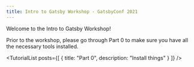 ```yaml
---
title: Intro to Gatsby Workshop - GatsbyConf 2021
---
```



Welcome to the Intro to Gatsby Workshop!

Prior to the workshop, please go through Part 0 to make sure you have all the necessary tools installed.

<TutorialList 
  posts={[
    {
      title: "Part 0",
      description: "Install things"
    }
  ]}
/>
